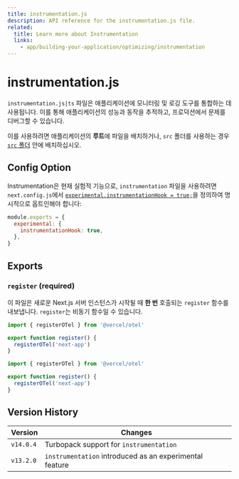 ```yaml
---
title: instrumentation.js
description: API reference for the instrumentation.js file.
related:
  title: Learn more about Instrumentation
  links:
    - app/building-your-application/optimizing/instrumentation
---
```


# instrumentation.js

`instrumentation.js|ts` 파일은 애플리케이션에 모니터링 및 로깅 도구를 통합하는 데 사용됩니다. 이를 통해 애플리케이션의 성능과 동작을 추적하고, 프로덕션에서 문제를 디버그할 수 있습니다.

이를 사용하려면 애플리케이션의 **루트**에 파일을 배치하거나, `src` 폴더를 사용하는 경우 [`src` 폴더](/docs/app/building-your-application/configuring/src-directory) 안에 배치하십시오.

## Config Option

Instrumentation은 현재 실험적 기능으로, `instrumentation` 파일을 사용하려면 `next.config.js`에서 [`experimental.instrumentationHook = true;`](/docs/app/api-reference/next-config-js/instrumentationHook)을 정의하여 명시적으로 옵트인해야 합니다:

```js filename="next.config.js"
module.exports = {
  experimental: {
    instrumentationHook: true,
  },
}
```

## Exports

### `register` (required)

이 파일은 새로운 Next.js 서버 인스턴스가 시작될 때 **한 번** 호출되는 `register` 함수를 내보냅니다. `register`는 비동기 함수일 수 있습니다.

```ts filename="instrumentation.ts" switcher
import { registerOTel } from '@vercel/otel'

export function register() {
  registerOTel('next-app')
}
```

```js filename="instrumentation.js" switcher
import { registerOTel } from '@vercel/otel'

export function register() {
  registerOTel('next-app')
}
```

## Version History

| Version   | Changes                                                 |
| --------- | ------------------------------------------------------- |
| `v14.0.4` | Turbopack support for `instrumentation`                 |
| `v13.2.0` | `instrumentation` introduced as an experimental feature |
